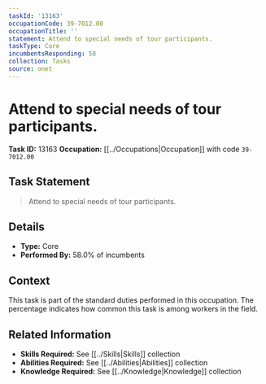 ```yaml
---
taskId: '13163'
occupationCode: 39-7012.00
occupationTitle: ''
statement: Attend to special needs of tour participants.
taskType: Core
incumbentsResponding: 58
collection: Tasks
source: onet
---
```

# Attend to special needs of tour participants.

**Task ID:** 13163
**Occupation:** [[../Occupations|Occupation]] with code `39-7012.00`

## Task Statement

> Attend to special needs of tour participants.

## Details

- **Type:** Core
- **Performed By:** 58.0% of incumbents

## Context

This task is part of the standard duties performed in this occupation. The percentage indicates how common this task is among workers in the field.

## Related Information

- **Skills Required:** See [[../Skills|Skills]] collection
- **Abilities Required:** See [[../Abilities|Abilities]] collection
- **Knowledge Required:** See [[../Knowledge|Knowledge]] collection
